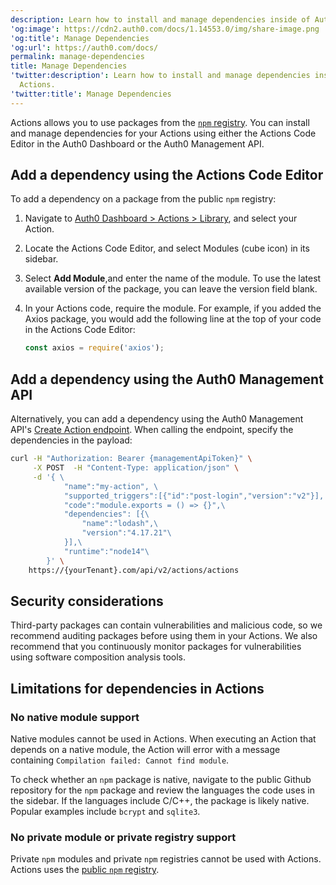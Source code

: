 ```yaml
---
description: Learn how to install and manage dependencies inside of Auth0 Actions.
'og:image': https://cdn2.auth0.com/docs/1.14553.0/img/share-image.png
'og:title': Manage Dependencies
'og:url': https://auth0.com/docs/
permalink: manage-dependencies
title: Manage Dependencies
'twitter:description': Learn how to install and manage dependencies inside of Auth0
  Actions.
'twitter:title': Manage Dependencies
---
```

Actions allows you to use packages from the [`npm` registry](https://www.npmjs.com/). You can install and manage dependencies for your Actions using either the Actions Code Editor in the <Tooltip tip="Auth0 Dashboard: Auth0's main product to configure your services." cta="View Glossary" href="/glossary?term=Auth0+Dashboard">Auth0 Dashboard</Tooltip> or the Auth0 <Tooltip tip="Auth0 Dashboard: Auth0's main product to configure your services." cta="View Glossary" href="/glossary?term=Management+API">Management API</Tooltip>.

## Add a dependency using the Actions Code Editor

To add a dependency on a package from the public `npm` registry:

1. Navigate to [Auth0 Dashboard > Actions > Library](https://manage.auth0.com/#/actions/library), and select your Action.
2. Locate the Actions Code Editor, and select Modules (cube icon) in its sidebar.
3. Select **Add Module**,and enter the name of the module. To use the latest available version of the package, you can leave the version field blank.
4. In your Actions code, require the module. For example, if you added the Axios package, you would add the following line at the top of your code in the Actions Code Editor:

   ```javascript lines
   const axios = require('axios');
   ```


   

   

## Add a dependency using the Auth0 Management API

Alternatively, you can add a dependency using the Auth0 Management API's [Create Action endpoint](https://auth0.com/docs/api/management/v2#!/Actions/post_action). When calling the endpoint, specify the dependencies in the payload:

```bash lines
curl -H "Authorization: Bearer {managementApiToken}" \
     -X POST  -H "Content-Type: application/json" \
     -d '{ \
            "name":"my-action", \
            "supported_triggers":[{"id":"post-login","version":"v2"}], \
            "code":"module.exports = () => {}",\
            "dependencies": [{\
                "name":"lodash",\
                "version":"4.17.21"\
            }],\
            "runtime":"node14"\
        }' \
    https://{yourTenant}.com/api/v2/actions/actions
```






## Security considerations

Third-party packages can contain vulnerabilities and malicious code, so we recommend auditing packages before using them in your Actions. We also recommend that you continuously monitor packages for vulnerabilities using software composition analysis tools.

## Limitations for dependencies in Actions

### No native module support

Native modules cannot be used in Actions. When executing an Action that depends on a native module, the Action will error with a message containing `Compilation failed: Cannot find module`.

To check whether an `npm` package is native, navigate to the public Github repository for the `npm` package and review the languages the code uses in the sidebar. If the languages include C/C++, the package is likely native. Popular examples include `bcrypt` and `sqlite3`.

### No private module or private registry support

Private `npm` modules and private `npm` registries cannot be used with Actions. Actions uses the [public `npm` registry](https://registry.npmjs.org).